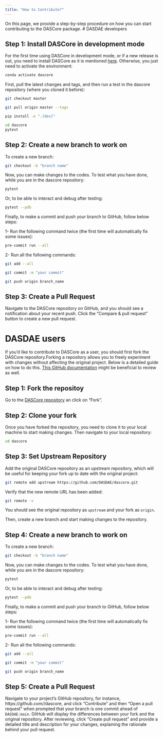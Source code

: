 ```yaml
---
title: "How to Contribute?"
---
```


On this page, we provide a step-by-step procedure on how you can start contributing to the DASCore package.
# DASDAE developers

## Step 1: Install DASCore in development mode

For the first time using DASCore in development mode, or if a new release is out, you need to install DASCore as it is mentioned [here](https://dascore.org/contributing/dev_install.html).
Otherwise, you just need to activate the environment:

```bash
conda activate dascore
```

First, pull the latest changes and tags, and then run a test in the dascore repository (where you cloned it before):

```bash
git checkout master
```

```bash
git pull origin master --tags
```

```bash
pip install -e ".[dev]"
```

```bash
cd dascore
pytest
```


## Step 2: Create a new branch to work on

To create a new branch:

```bash
git checkout -b "branch name"
```

Now, you can make changes to the codes. To test what you have done, while you are in the dascore repository:

```bash
pytest
```

Or, to be able to interact and debug after testing:

```bash
pytest --pdb
```

Finally, to make a commit and push your branch to GitHub, follow below steps:

1- Run the following command twice (the first time will automatically fix some issues):

```bash
pre-commit run --all
```

2- Run all the following commands:

```bash
git add --all
```

```bash
git commit -m "your commit"
```

```bash
git push origin branch_name
```

## Step 3: Create a Pull Request 
Navigate to the DASCore repository on GitHub, and you should see a notification about your recent push. Click the "Compare & pull request" button to create a new pull request.


# DASDAE users

If you'd like to contribute to DASCore as a user, you should first fork the DASCore repository.Forking a repository allows you to freely experiment with changes without affecting the original project. Below is a detailed guide on how to do this. [This GitHub documentation](https://docs.github.com/en/get-started/quickstart/contributing-to-projects) might be beneficial to review as well.

## Step 1: Fork the repositoy
Go to the [DASCore repository](https://github.com/DASDAE/dascore) an click on "Fork".

## Step 2: Clone your fork
Once you have forked the repository, you need to clone it to your local machine to start making changes. Then navigate to your local repository:
```bash
cd dascore
```

## Step 3: Set Upstream Repository
Add the original DASCore repository as an upstream repository, which will be useful for keeping your fork up to date with the original project:

```bash
git remote add upstream https://github.com/DASDAE/dascore.git
```

Verify that the new remote URL has been added:

```bash
git remote -v
```

You should see the original repository as `upstream` and your fork as `origin`.

Then, create a new branch and start making changes to the repository. 

## Step 4: Create a new branch to work on

To create a new branch:

```bash
git checkout -b "branch name"
```

Now, you can make changes to the codes. To test what you have done, while you are in the dascore repository:

```bash
pytest
```

Or, to be able to interact and debug after testing:

```bash
pytest --pdb
```

Finally, to make a commit and push your branch to GitHub, follow below steps:

1- Run the following command twice (the first time will automatically fix some issues):

```bash
pre-commit run --all
```

2- Run all the following commands:

```bash
git add --all
```

```bash
git commit -m "your commit"
```

```bash
git push origin branch_name
```

## Step 5: Create a Pull Request 

Navigate to your project's GitHub repository, for instance, https://github.com/<your_username>/dascore, and click "Contribute" and then "Open a pull request" when prompted that your branch is one commit ahead of `DASDAE:main`. GitHub will display the differences between your fork and the original repository. After reviewing, click "Create pull request" and provide a detailed title and description for your changes, explaining the rationale behind your pull request.
